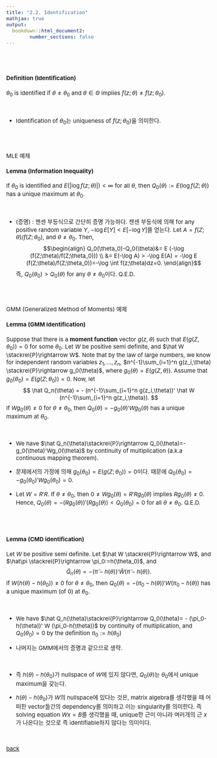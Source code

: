 ```yaml
---
title: "2.2. Identification"
mathjax: true
output: 
  bookdown::html_document2:
        number_sections: false
---
```

<style type="text/css">

body, td {
   font-size: 15px;
}
pre {
  font-size: 15px
}
</style>

<br>
<br>

#### Definition (Identification)
$\theta_0$ is identified if $\theta\ne \theta_0$ and $\theta\in \Theta$ implies $f(z;\theta)\ne f(z;\theta_0)$.

<br>

 - Identification of $\theta_0$는 uniqueness of $f(z;\theta_0)$을 의미한다. 
 
<br>
<br>

MLE 예제

#### Lemma (Information Inequality)
If $\theta_0$ is identified  and $E(|\log f(z;\theta)|)<\infty$ for all $\theta$, then $Q_0(\theta):=E(\log f(Z;\theta))$ has a unique maximum at $\theta_0$. 

<br>

  - (증명) : 젠센 부등식으로 간단히 증명 가능하다. 젠센 부등식에 의해 for any positive random variable $Y$, $-\log E[Y]<E[-\log Y]$를 얻는다. Let $A=f(Z;\theta)/f(Z;\theta_0)$, and $\theta\ne\theta_0$. Then, 
  $$\begin{align}
  Q_0(\theta_0)-Q_0(\theta)&= E (-\log (f(Z;\theta)/f(Z;\theta_0))) \\
  &= E(-\log A) > -\log E(A) = -\log E (f(Z;\theta)/f(Z;\theta_0))=-\log \int f(z;\theta)dz=0.
  \end{align}$$
  즉, $Q_0(\theta_0)>Q_0(\theta)$ for any $\theta\ne\theta_0$이다. Q.E.D.


<br>
<br>


GMM (Generalized Method of Moments) 예제

#### Lemma (GMM Identification)
Suppose that there is a **moment function** vector $g(z,\theta)$ such that $E(g(Z,\theta_0))=0$ for some $\theta_0$. Let $W$ be positive semi definite, and $\hat W \stackrel{P}\rightarrow W$. Note that by the law of large numbers, we know for independent random variables $z_1,\ldots,z_n$, $n^{-1}\sum_{i=1}^n g(z_i,\theta) \stackrel{P}\rightarrow g_0(\theta)$, where $g_0(\theta) =E(g(Z,\theta))$. Assume that $g_0(\theta_0)=E(g(Z;\theta_0))=0$. Now, let 
$$
\hat Q_n(\theta) = - (n^{-1}\sum_{i=1}^n g(z_i,\theta))' \hat W  (n^{-1}\sum_{i=1}^n g(z_i,\theta)). 
$$
If $W g_0(\theta)\ne 0$ for $\theta\ne \theta_0$, then $Q_0(\theta)=-g_0(\theta)'Wg_0(\theta)$ has a unique maximum at $\theta_0$. 

<br>

  - We have $\hat Q_n(\theta)\stackrel{P}\rightarrow Q_0(\theta)=-g_0(\theta)'Wg_0(\theta)$ by continuity of multiplication (a.k.a continuous mapping theorem). 
  
  - 문제에서의 가정에 의해 $g_0(\theta_0)=E(g(Z;\theta_0))=0$이다. 때문에 $Q_0(\theta_0)=-g_0(\theta_0)'Wg_0(\theta_0)=0$.
  
  - Let $W=R'R$. If $\theta\ne \theta_0$, then $0\ne Wg_0(\theta)=R'R g_0(\theta)$ implies $R g_0(\theta)\ne 0$. Hence, $Q_0(\theta)=-(R g_0(\theta))'(R g_0(\theta))<Q_0(\theta_0)=0$ for all $\theta\ne\theta_0$. Q.E.D.

<br>
<br>

#### Lemma (CMD identification)
Let $W$ be positive semi definite. Let $\hat W \stackrel{P}\rightarrow W$, and $\hat\pi \stackrel{P}\rightarrow \pi_0:=h(\theta_0)$, and
$$
\hat Q_n(\theta) = - (\hat\pi-h(\theta))' \hat W  (\hat\pi-h(\theta)).
$$
If $W (h(\theta)-h(\theta_0))\ne 0$ for $\theta\ne \theta_0$, then $Q_0(\theta)= - (\pi_0-h(\theta))' W  (\pi_0-h(\theta))$ has a unique maximum (of 0) at $\theta_0$. 

<br>

  - We have $\hat Q_n(\theta)\stackrel{P}\rightarrow Q_0(\theta)= - (\pi_0-h(\theta))' W  (\pi_0-h(\theta))$ by continuity of multiplication, and $Q_0(\theta_0)=0$ by the definition $\pi_0:=h(\theta_0)$

  - 나머지는 GMM에서의 증명과 같으므로 생략. 
  
<br>

   - 즉 $h(\theta)-h(\theta_0)$가 nullspace of $W$에 있지 않다면, $Q_0(\theta)$는 $\theta_0$에서 unique maximum을 갖는다.     
   
   - $h(\theta)-h(\theta_0)$가 $W$의 nullspace에 있다는 것은, matrix algebra를 생각했을 때 어떠한 vector들간의 dependency를 의미하고 이는 singularity를 의미한다. 즉 solving equation $Wx=B$를 생각했을 때, unique한 근이 아니라 여러개의 근 $x$가 나온다는 것으로 즉 identifiable하지 않다는 의미이다.
   
<br>

[back](../lse.html)